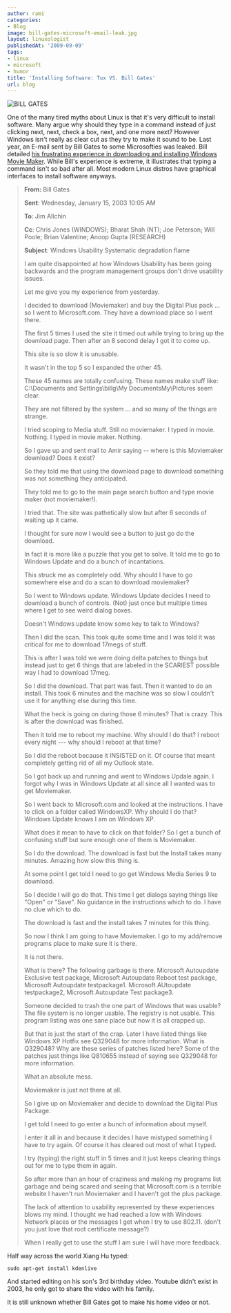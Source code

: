 ```yaml
---
author: rami
categories:
- Blog
image: bill-gates-microsoft-email-leak.jpg
layout: linuxologist
publishedAt: '2009-09-09'
tags:
- linux
- microsoft
- humor
title: 'Installing Software: Tux VS. Bill Gates'
url: blog
---
```


![BILL GATES](/assets/images/content/blog/bill-gates-microsoft-email-leak.jpg)

One of the many tired myths about Linux is that it's very difficult to install software. Many argue why should they type in a command instead of just clicking next, next, check a box, next, and one more next? However Windows isn't really as clear cut as they try to make it sound to be. Last year, an E-mail sent by Bill Gates to some Microsofties was leaked. Bill detailed [his frustrating experience in downloading and installing Windows Movie Maker](http://gizmodo.com/5019516/classic-clips-bill-gates-chews-out-microsoft-over-xp). While Bill's experience is extreme, it illustrates that typing a command isn't so bad after all. Most modern Linux distros have graphical interfaces to install software anyways.

> **From:** Bill Gates 
>
> **Sent**: Wednesday, January 15, 2003 10:05 AM 
>
> **To**: Jim Allchin 
>
> **Cc**: Chris Jones (WINDOWS); Bharat Shah (NT); Joe Peterson; Will Poole; Brian Valentine; Anoop Gupta (RESEARCH) 
>
> **Subject**: Windows Usability Systematic degradation flame
>
> I am quite disappointed at how Windows Usability has been going backwards and the program management groups don't drive usability issues.
>
> Let me give you my experience from yesterday.
>
> I decided to download (Moviemaker) and buy the Digital Plus pack ... so I went to Microsoft.com. They have a download place so I went there.
>
> The first 5 times I used the site it timed out while trying to bring up the download page. Then after an 8 second delay I got it to come up.
>
> This site is so slow it is unusable.
>
> It wasn't in the top 5 so I expanded the other 45\.
>
> These 45 names are totally confusing. These names make stuff like: C:\Documents and Settings\billg\My DocumentsMy\Pictures seem clear.
>
> They are not filtered by the system ... and so many of the things are strange.
>
> I tried scoping to Media stuff. Still no moviemaker. I typed in movie. Nothing. I typed in movie maker. Nothing.
>
> So I gave up and sent mail to Amir saying -- where is this Moviemaker download? Does it exist?
>
> So they told me that using the download page to download something was not something they anticipated.
>
> They told me to go to the main page search button and type movie maker (not moviemaker!).
>
> I tried that. The site was pathetically slow but after 6 seconds of waiting up it came.
>
> I thought for sure now I would see a button to just go do the download.
>
> In fact it is more like a puzzle that you get to solve. It told me to go to Windows Update and do a bunch of incantations.
>
> This struck me as completely odd. Why should I have to go somewhere else and do a scan to download moviemaker?
>
> So I went to Windows update. Windows Update decides I need to download a bunch of controls. (Not) just once but multiple times where I get to see weird dialog boxes.
>
> Doesn't Windows update know some key to talk to Windows?
>
> Then I did the scan. This took quite some time and I was told it was critical for me to download 17megs of stuff.
>
> This is after I was told we were doing delta patches to things but instead just to get 6 things that are labeled in the SCARIEST possible way I had to download 17meg.
>
> So I did the download. That part was fast. Then it wanted to do an install. This took 6 minutes and the machine was so slow I couldn't use it for anything else during this time.
>
> What the heck is going on during those 6 minutes? That is crazy. This is after the download was finished.
>
> Then it told me to reboot my machine. Why should I do that? I reboot every night --- why should I reboot at that time?
>
> So I did the reboot because it INSISTED on it. Of course that meant completely getting rid of all my Outlook state.
>
> So I got back up and running and went to Windows Updale again. I forgot why I was in Windows Update at all since all I wanted was to get Moviemaker.
>
> So I went back to Microsoft.com and looked at the instructions. I have to click on a folder called WindowsXP. Why should I do that? Windows Update knows I am on Windows XP.
>
> What does it mean to have to click on that folder? So I get a bunch of confusing stuff but sure enough one of them is Moviemaker.
>
> So I do the download. The download is fast but the Install takes many minutes. Amazing how slow this thing is.
>
> At some point I get told I need to go get Windows Media Series 9 to download.
>
> So I decide I will go do that. This time I get dialogs saying things like "Open" or "Save". No guidance in the instructions which to do. I have no clue which to do.
>
> The download is fast and the install takes 7 minutes for this thing.
>
> So now I think I am going to have Moviemaker. I go to my add/remove programs place to make sure it is there.
>
> It is not there.
>
> What is there? The following garbage is there. Microsoft Autoupdate Exclusive test package, Microsoft Autoupdate Reboot test package, Microsoft Autoupdate testpackage1\. Microsoft AUtoupdate testpackage2, Microsoft Autoupdate Test package3\.
>
> Someone decided to trash the one part of Windows that was usable? The file system is no longer usable. The registry is not usable. This program listing was one sane place but now it is all crapped up.
>
> But that is just the start of the crap. Later I have listed things like Windows XP Hotfix see Q329048 for more information. What is Q329048? Why are these series of patches listed here? Some of the patches just things like Q810655 instead of saying see Q329048 for more information.
>
> What an absolute mess.
>
> Moviemaker is just not there at all.
>
> So I give up on Moviemaker and decide to download the Digital Plus Package.
>
> I get told I need to go enter a bunch of information about myself.
>
> I enter it all in and because it decides I have mistyped something I have to try again. Of course it has cleared out most of what I typed.
>
> I try (typing) the right stuff in 5 times and it just keeps clearing things out for me to type them in again.
>
> So after more than an hour of craziness and making my programs list garbage and being scared and seeing that Microsoft.com is a terrible website I haven't run Moviemaker and I haven't got the plus package.
>
> The lack of attention to usability represented by these experiences blows my mind. I thought we had reached a low with Windows Network places or the messages I get when I try to use 802.11\. (don't you just love that root certificate message?)
>
> When I really get to use the stuff I am sure I will have more feedback.

Half way across the world Xiang Hu typed: 

    sudo apt-get install kdenlive

And started editing on his son's 3rd birthday video. Youtube didn't exist in 2003, he only got to share the video with his family.

It is still unknown whether Bill Gates got to make his home video or not.
